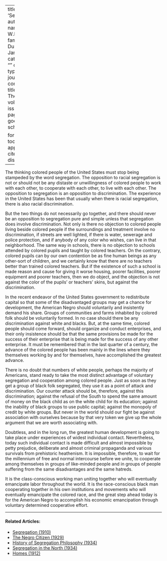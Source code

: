 
---
title: 'Segregation'
author:
  - name:
      given: W.E.B.
      family: Du Bois
date: Jan. 1934
categories: 
  - ""
citation: 
  type: article-journal
  container-title: The Crisis
  volume: 41
  issue: 1
  page: 20
google-scholar: true

format:
  html:
    toc: false
    appendix-cite-as: display
---


The thinking colored people of the United States must stop being stampeded by the word segregation. The opposition to racial segregation is not or should not be any distaste or unwillingness of colored people to work with each other, to cooperate with each other, to live with each other. The opposition to segregation is an opposition to discrimination. The experience in the United States has been that usually when there is racial segregation, there is also racial discrimination.

But the two things do not necessarily go together, and there should never be an opposition to segregation pure and simple unless that segregation does involve discrimination. Not only is there no objection to colored people living beside colored people if the surroundings and treatment involve no discrimination, if streets are well lighted, if there is water, sewerage and police protection, and if anybody of any color who wishes, can live in that neighborhood. The same way in schools, there is no objection to schools attended by colored pupils and taught by colored teachers. On the contrary, colored pupils can by our own contention be as fine human beings as any other-sort of children, and we certainly know that there are no teachers better than trained colored teachers. But if the existence of such a school is made reason and cause for giving it worse housing, poorer facilities, poorer equipment and poorer teachers, then we do object, and the objection is not against the color of the pupils' or teachers' skins, but against the discrimination.

In the recent endeavor of the United States government to redistribute capital so that some of the disadvantaged groups may get a chance for development, the American Negro should voluntarily and insistently demand his share. Groups of communities and farms inhabited by colored folk should be voluntarily formed. In no case should there be any discrimination against white and blacks. But, at the same time, colored people should come forward, should organize and conduct enterprises, and their only insistence should be that the same provisions be made for the success of their enterprise that is being made for the success of any other enterprise. It must be remembered that in the last quarter of a century, the advance of the colored people has been mainly in the lines where they themselves working by and for themselves, have accomplished the greatest advance.

There is no doubt that numbers of white people, perhaps the majority of Americans, stand ready to take the most distinct advantage of voluntary segregation and cooperation among colored people. Just as soon as they get a group of black folk segregated, they use it as a point of attack and discrimination. Our counter attack should be, therefore, against this discrimination; against the refusal of the South to spend the same amount of money on the black child as on the white child for its education; against the inability of black groups to use public capital; against the monopoly of credit by white groups. But never in the world should our fight be against association with ourselves because by that very token we give up the whole argument that we are worth associating with.

Doubtless, and in the long run, the greatest human development is going to take place under experiences of widest individual contact. Nevertheless, today such individual contact is made difficult and almost impossible by petty prejudice, deliberate and almost criminal propaganda and various survivals from prehistoric heathenism. It is impossible, therefore, to wait for the millennium of free and normal intercourse before we unite, to cooperate among themselves in groups of like-minded people and in groups of people suffering from the same disadvantages and the same hatreds.

It is the class-conscious working man uniting together who will eventually emancipate labor throughout the world. It is the race-conscious black man cooperating together in his own institutions and movements who will eventually emancipate the colored race, and the great step ahead today is for the American Negro to accomplish his economic emancipation through voluntary determined cooperative effort.

<!-- Similar articles start here -->

<hr>
#### Related Articles:

* [Segregation (1910)](/Volumes/01/01/Segregation.html)
* [The Negro Citizen (1929)](/Volumes/36/05/negro_citizen.html)
* [History of Segregation Philosophy (1934)](/Volumes/41/03/history_of_segregation_philosophy.html)
* [Segregation in the North (1934)](/Volumes/41/04/segregation_in_the_north.html)
* [Homes (1912)](/Volumes/03/05/homes.html)

<!-- Similar articles end here -->